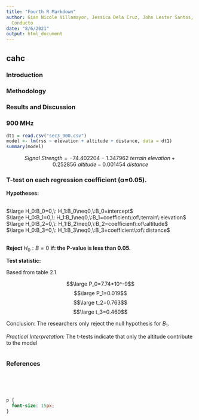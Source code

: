 ```yaml
---
title: "Fourth R Markdown"
author: Gian Nicole Villamayor, Jessica Dela Cruz, John Lester Santos, John Rollic
  Conducto
date: "8/6/2021"
output: html_document
---
```



## cahc {.tabset}

### **Introduction**






### **Methodology**




### **Results and Discussion**
<h3> 900 MHz </h3>

```r
dt1 = read.csv("sec3_900.csv")
model <- lm(rss ~ elevation + altitude + distance, data = dt1)
summary(model)
```

$$ Signal\:Strength = -74.402204-1.347962\:terrain\:elevation+0.252856\:altitude-0.001454\:distance$$

<h3><b>T-test on each regression coefficient (α=0.05). </h3></b>
<p>**Hypotheses:** </p><br>
$\large H_0:B_0=0,\: H_1:B_0\neq0,\:B_0=intercept$<br>
$\large H_0:B_1=0,\: H_1:B_1\neq0,\:B_1=coefficient\:of\:terrain\:elevation$<br>
$\large H_0:B_2=0,\: H_1:B_2\neq0,\:B_2=coefficient\:of\:altitude$<br>
$\large H_0:B_3=0,\: H_1:B_3\neq0,\:B_3=coefficient\:of\:distance$<br><br>
<p>**Reject** $H_0:B=0$ **if: the P-value is less than 0.05.** </p>
<p>**Test statistic:** </p>
<p>Based from table 2.1</p>
$$\large P_0=7.74*10^-9$$
$$\large P_1=0.019$$
$$\large t_2=0.763$$
$$\large t_3=0.460$$
<p>Conclusion: The researchers only reject the null hypothesis for $B_1$. 
<p>*Practical Interpretation:* The t-tests indicate that only the altitude contribute to the model </p> 
```r
```









### **References**



<br>
<br>
<br>

```css
p {
  font-size: 15px;
}
```
